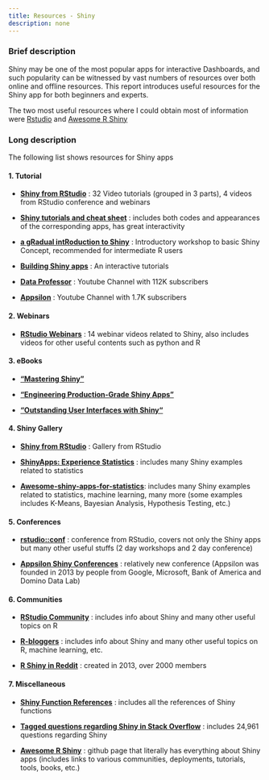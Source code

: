 ```yaml
---
title: Resources - Shiny
description: none
---
```


### Brief description

Shiny may be one of the most popular apps for interactive Dashboards, and such popularity can be witnessed by vast numbers of resources over both online and offline resources. This report introduces useful resources for the Shiny app for both beginners and experts. 

The two most useful resources where I could obtain most of information were [Rstudio](https://shiny.rstudio.com/) and [Awesome R Shiny](https://grabear.github.io/awesome-rshiny/)


### Long description

The following list shows resources for Shiny apps

#### 1. Tutorial
* **[Shiny from RStudio](https://shiny.rstudio.com/tutorial/)** : 32 Video tutorials (grouped in 3 parts), 4 videos from RStudio conference and webinars

* **[Shiny tutorials and cheat sheet](http://zevross.com/blog/2016/04/19/r-powered-web-applications-with-shiny-a-tutorial-and-cheat-sheet-with-40-example-apps/)** : includes both codes and appearances of the corresponding apps, has great interactivity
* **[a gRadual intRoduction to Shiny](https://laderast.github.io/gradual_shiny/)** : Introductory workshop to basic Shiny Concept, recommended for intermediate R users

* **[Building Shiny apps](https://deanattali.com/blog/building-shiny-apps-tutorial/)** : An interactive tutorials

* **[Data Professor](https://www.youtube.com/c/DataProfessor)** : Youtube Channel with 112K subscribers

* **[Appsilon](https://www.youtube.com/channel/UC6LqpR5qBfNlQp5mVIVsthA)** : Youtube Channel with 1.7K subscribers

#### 2. Webinars
* **[RStudio Webinars](https://www.rstudio.com/resources/webinars/)** : 14 webinar videos related to Shiny, also includes videos for other useful contents such as python and R

#### 3. eBooks
* **[“Mastering Shiny”](https://mastering-shiny.org/)**

* **[“Engineering Production-Grade Shiny Apps”](https://engineering-shiny.org/)**

* **[“Outstanding User Interfaces with Shiny“](https://unleash-shiny.rinterface.com/index.html)**

#### 4. Shiny Gallery
* **[Shiny from RStudio](https://shiny.rstudio.com/gallery/)** : Gallery from RStudio

* **[ShinyApps: Experience Statistics](http://shinyapps.org/)** : includes many Shiny examples related to statistics

* **[Awesome-shiny-apps-for-statistics](https://github.com/huyingjie/Awesome-shiny-apps-for-statistics)**: includes many Shiny examples related to statistics, machine learning, many more (some examples includes K-Means, Bayesian Analysis, Hypothesis Testing, etc.)

#### 5. Conferences
* **[rstudio::conf](https://www.rstudio.com/conference/)** : conference from RStudio, covers not only the Shiny apps but many other useful stuffs (2 day workshops and 2 day conference)

* **[Appsilon Shiny Conferences](https://appsilon.com/appsilon-shiny-conference-2022-announcement/)** : relatively new conference (Appsilon was founded in 2013 by people from Google, Microsoft, Bank of America and Domino Data Lab)

#### 6. Communities
* **[RStudio Community](https://community.rstudio.com/)** : includes info about Shiny and many other useful topics on R

* **[R-bloggers](https://www.r-bloggers.com/)** : includes info about Shiny and many other useful topics on R, machine learning, etc.

* **[R Shiny in Reddit](https://www.reddit.com/r/rshiny/)** : created in 2013, over 2000 members

#### 7. Miscellaneous
* **[Shiny Function References](https://shiny.rstudio.com/reference/shiny/latest/)** : includes all the references of Shiny functions

* **[Tagged questions regarding Shiny in Stack Overflow](https://stackoverflow.com/questions/tagged/shiny)** : includes 24,961 questions regarding Shiny 

* **[Awesome R Shiny](https://grabear.github.io/awesome-rshiny/)** : github page that literally has everything about Shiny apps (includes links to various communities, deployments, tutorials, tools, books, etc.)

